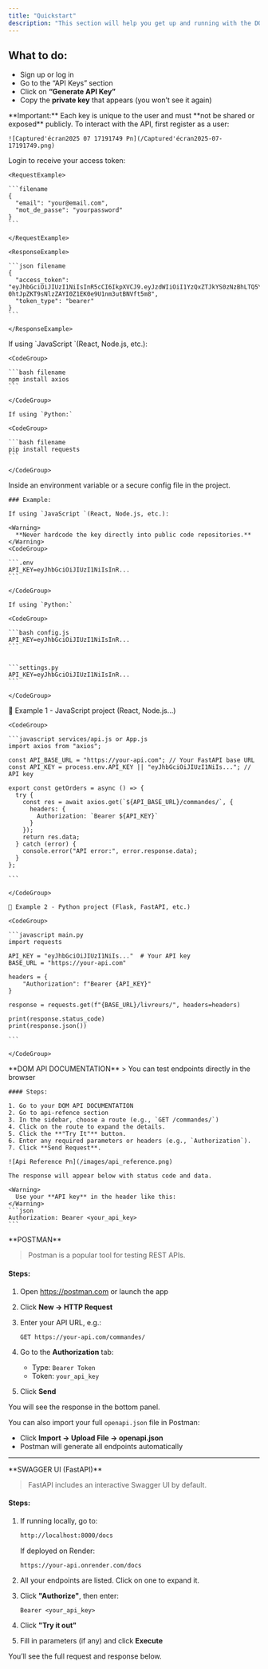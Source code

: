 ```yaml
---
title: "Quickstart"
description: "This section will help you get up and running with the DOM Delivery Management API in just a few minutes."
---
```


## **What to do:**

- Sign up or log in
- Go to the “API Keys” section
- Click on **“Generate API Key”**
- Copy the **private key** that appears (you won’t see it again)

<Warning>
  **Important:** Each key is unique to the user and must **not be shared or exposed** publicly.
</Warning>

<Steps>
  <Step title="Create an Account" titleSize="h2">
    To interact with the API, first register as a user:

    ![Captured'écran2025 07 17191749 Pn](/Captured'écran2025-07-17191749.png)
  </Step>
  <Step title="Authenticate and Get a Token" titleSize="h2">
    Login to receive your access token:

    <RequestExample>

    ```filename
    {
      "email": "your@email.com",
      "mot_de_passe": "yourpassword"
    }
    ```

    </RequestExample>

    <ResponseExample>

    ```json filename
    {
      "access_token": "eyJhbGciOiJIUzI1NiIsInR5cCI6IkpXVCJ9.eyJzdWIiOiI1YzQxZTJkYS0zNzBhLTQ5YjgtYjNlZi0xZDgwOTI0NzA4NmYiLCJleHAiOjE3MDA4NDA0MDB9.6L-0htJpZKT9sNlzZAYI0Z1EK0e9U1nm3utBNVft5m8",
      "token_type": "bearer"
    }
    ```

    </ResponseExample>
  </Step>
  <Step title="Install an HTTP client library in your project directory" titleSize="h2">
    If using `JavaScript `(React, Node.js, etc.):

    <CodeGroup>

    ```bash filename
    npm install axios
    ```

    </CodeGroup>

    If using `Python:`

    <CodeGroup>

    ```bash filename
    pip install requests
    ```

    </CodeGroup>
  </Step>
  <Step title="Store the API key" titleSize="h2">
    Inside an environment variable or a secure config file in the project.

    ### Example:

    If using `JavaScript `(React, Node.js, etc.):

    <Warning>
      **Never hardcode the key directly into public code repositories.**
    </Warning>
    <CodeGroup>

    ```.env
    API_KEY=eyJhbGciOiJIUzI1NiIsInR...
    ```

    </CodeGroup>

    If using `Python:`

    <CodeGroup>

    ```bash config.js
    API_KEY=eyJhbGciOiJIUzI1NiIsInR...
    ```

    
    ```settings.py
    API_KEY=eyJhbGciOiJIUzI1NiIsInR...
    ```

    </CodeGroup>
  </Step>
  <Step title="Use the key in HTTP requests" titleSize="h2">
    📂 Example 1 - JavaScript project (React, Node.js…)

    <CodeGroup>

    ```javascript services/api.js or App.js
    import axios from "axios";
    
    const API_BASE_URL = "https://your-api.com"; // Your FastAPI base URL
    const API_KEY = process.env.API_KEY || "eyJhbGciOiJIUzI1NiIs..."; // API key
    
    export const getOrders = async () => {
      try {
        const res = await axios.get(`${API_BASE_URL}/commandes/`, {
          headers: {
            Authorization: `Bearer ${API_KEY}`
          }
        });
        return res.data;
      } catch (error) {
        console.error("API error:", error.response.data);
      }
    };
    
    ```

    </CodeGroup>

    🐍 Example 2 - Python project (Flask, FastAPI, etc.)

    <CodeGroup>

    ```javascript main.py
    import requests
    
    API_KEY = "eyJhbGciOiJIUzI1NiIs..."  # Your API key
    BASE_URL = "https://your-api.com"
    
    headers = {
        "Authorization": f"Bearer {API_KEY}"
    }
    
    response = requests.get(f"{BASE_URL}/livreurs/", headers=headers)
    
    print(response.status_code)
    print(response.json())
    
    ```

    </CodeGroup>
  </Step>
  <Step title="Test the API" titleSize="h2">
    <Check>
      **DOM API DOCUMENTATION**
    </Check>
    > You can test endpoints directly in the browser

    #### Steps:

    1. Go to your DOM API DOCUMENTATION
    2. Go to api-refence section
    3. In the sidebar, choose a route (e.g., `GET /commandes/`)
    4. Click on the route to expand the details.
    5. Click the **"Try It"** button.
    6. Enter any required parameters or headers (e.g., `Authorization`).
    7. Click **Send Request**.

    ![Api Reference Pn](/images/api_reference.png)

    The response will appear below with status code and data.

    <Warning>
      Use your **API key** in the header like this:
    </Warning>
    ```json
    Authorization: Bearer <your_api_key>
    ```
  </Step>
</Steps>

<Check>
  **POSTMAN**
</Check>

> Postman is a popular tool for testing REST APIs.

#### Steps:

1. Open https://postman.com or launch the app
2. Click **New → HTTP Request**
3. Enter your API URL, e.g.:

   ```
   GET https://your-api.com/commandes/
   ```
4. Go to the **Authorization** tab:
   - Type: `Bearer Token`
   - Token: `your_api_key`
5. Click **Send**

You will see the response in the bottom panel.

You can also import your full `openapi.json` file in Postman:

- Click **Import → Upload File → openapi.json**
- Postman will generate all endpoints automatically

---

<Check>
  **SWAGGER UI (FastAPI)**
</Check>

> FastAPI includes an interactive Swagger UI by default.

#### Steps:

1. If running locally, go to:

   <CodeGroup>

   ``` bash
   http://localhost:8000/docs 
   ```

   </CodeGroup>

   If deployed on Render:

   <CodeGroup>

   ``` arduino
   https://your-api.onrender.com/docs
   ```

   </CodeGroup>
2. All your endpoints are listed. Click on one to expand it.
3. Click **"Authorize"**, then enter:

   <CodeGroup>

   ``` php-template
   Bearer <your_api_key>
   ```

   </CodeGroup>
4. Click **"Try it out"**
5. Fill in parameters (if any) and click **Execute**

You’ll see the full request and response below.